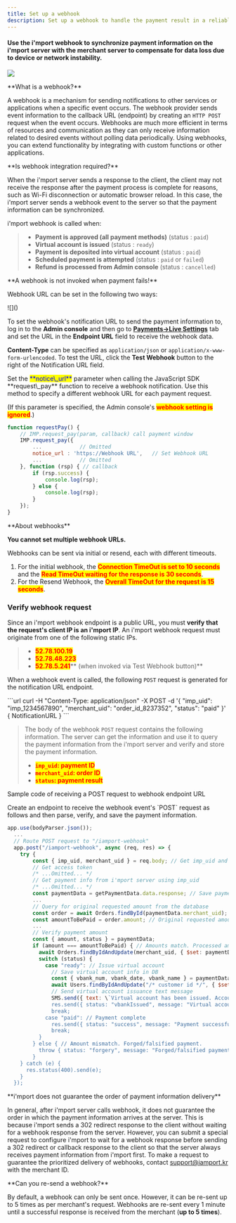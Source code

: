 ```yaml
---
title: Set up a webhook
description: Set up a webhook to handle the payment result in a reliable way.
---
```




#### Use the i'mport webhook to synchronize payment information on the i'mport server with the merchant server to compensate for data loss due to device or network instability.

![](</gitbook-assets/en/webhook-service.png>)

<Hint style="info">
**What is a webhook?**

A webhook is a mechanism for sending notifications to other services or applications when a specific event occurs. The webhook provider sends event information to the callback URL (endpoint) by creating an `HTTP POST` request when the event occurs. Webhooks are much more efficient in terms of resources and communication as they can only receive information related to desired events without polling data periodically. Using webhooks, you can extend functionality by integrating with custom functions or other applications.

</Hint>

<Hint style="success">
**Is webhook integration required?**

When the i'mport server sends a response to the client, the client may not receive the response after the payment process is complete for reasons, such as Wi-Fi disconnection or automatic browser reload. In this case, the i'mport server sends a webhook event to the server so that the payment information can be synchronized.

</Hint>

i'mport webhook is called when:

> * **Payment is approved (all payment methods)** (status : `paid`)
> * **Virtual account is issued** (status : `ready`)
> * **Payment is deposited into virtual account** (status : `paid`)
> * **Scheduled payment is attempted** (status : `paid` or `failed`)
> * **Refund is processed from Admin console** (status : `cancelled`)

<Hint style="danger">
**A webhook is not invoked when payment fails!**

</Hint>

Webhook URL can be set in the following two ways:

<Tabs>
<Tab title="Admin console">
![](</gitbook-assets/en/image (213).png>)

To set the webhook's notification URL to send the payment information to, log in to the **Admin console** and then go to [**Payments->Live Settings**](https://admin.iamport.kr/integration?tab=production) tab and set the URL in the **Endpoint URL** field to receive the webhook data.

**Content-Type** can be specified as `application/json` or `application/x-www-form-urlencoded`. To test the URL, click the **Test Webhook** button to the right of the Notification URL field.

</Tab>

<Tab title="Parameter">
Set the <mark style="color:blue;">**notice\_url**</mark> parameter when calling the JavaScript SDK **request\_pay** function to receive a webhook notification. Use this method to specify a different webhook URL for each payment request.

(If this parameter is specified, the Admin console's <mark style="color:red;">**webhook setting is ignored**</mark>.)

```javascript title="client-side"
function requestPay() {
    // IMP.request_pay(param, callback) call payment window
    IMP.request_pay({
        ...            // Omitted
        notice_url : 'https://Webhook URL',   // Set Webhook URL
        ...            // Omitted
    }, function (rsp) { // callback
        if (rsp.success) {
            console.log(rsp);
        } else {
            console.log(rsp);
        }
    });
}
```


</Tab>
</Tabs>

<Hint style="info">
**About webhooks**

**You cannot set multiple webhook URLs.**

Webhooks can be sent via initial or resend, each with different timeouts.

1. For the initial webhook, the <mark style="color:red;">**Connection TimeOut is set to 10 seconds**</mark> and the <mark style="color:red;">**Read TimeOut waiting for the response is 30 seconds**</mark>.
2. For the Resend Webhook, the <mark style="color:red;">**Overall TimeOut for the request is 15 seconds**</mark>.

</Hint>

### Verify webhook request <a href="#webhook" id="webhook"></a>

Since an i'mport webhook endpoint is a public URL, you must **verify that the request's client IP is an i'mport IP**. An i'mport webhook request must originate from one of the following static IPs.

> * <mark style="color:red;">**52.78.100.19**</mark>
> * <mark style="color:red;">**52.78.48.223**</mark>
> * <mark style="color:red;">**52.78.5.241**</mark>** (when invoked via Test Webhook button)**

When a webhook event is called, the following `POST` request is generated for the notification URL endpoint.

<Tabs>
<Tab title="cURL">
```url
curl -H "Content-Type: application/json" -X POST -d '{ "imp_uid": "imp_1234567890", "merchant_uid": "order_id_8237352", "status": "paid" }' { NotificationURL }
```

</Tab>
</Tabs>

> The body of the webhook `POST` request contains the following information. The server can get the information and use it to query the payment information from the i'mport server and verify and store the payment information.
>
> * <mark style="color:red;">**`imp_uid`**</mark><mark style="color:red;">**: payment ID**</mark>
> * <mark style="color:red;">**`merchant_uid`**</mark><mark style="color:red;">**: order ID**</mark>
> * <mark style="color:red;">**`status`**</mark><mark style="color:red;">**: payment result**</mark>

Sample code of receiving a POST request to webhook endpoint URL

<Tabs>
<Tab title="Node.js">
Create an endpoint to receive the webhook event's `POST` request as follows and then parse, verify, and save the payment information.

```javascript title="server-side"
app.use(bodyParser.json());
  ...
  // Route POST request to "/iamport-webhook"
  app.post("/iamport-webhook", async (req, res) => {
    try {
        const { imp_uid, merchant_uid } = req.body; // Get imp_uid and merchant_uid from req.body
        // Get access token
        /* ...Omitted... */
        // Get payment info from i'mport server using imp_uid
        /* ...Omitted... */
        const paymentData = getPaymentData.data.response; // Save payment info
        ...
        // Query for original requested amount from the database
        const order = await Orders.findById(paymentData.merchant_uid);
        const amountToBePaid = order.amount; // Original requested amount
        ...
        // Verify payment amount
        const { amount, status } = paymentData;
        if (amount === amountToBePaid) { // Amounts match. Processed amount === Original requested amount
          await Orders.findByIdAndUpdate(merchant_uid, { $set: paymentData }); // Save payment info in DB
          switch (status) {
            case "ready": // Issue virtual account
              // Save virtual account info in DB
              const { vbank_num, vbank_date, vbank_name } = paymentData;
              await Users.findByIdAndUpdate("/* customer id */", { $set: { vbank_num, vbank_date, vbank_name }});
              // Send virtual account issuance text message
              SMS.send({ text: \`Virtual account has been issued. Account information \${vbank_num} \${vbank_date} \${vbank_name}\`});
              res.send({ status: "vbankIssued", message: "Virtual account issued successfully" });
              break;
            case "paid": // Payment complete
              res.send({ status: "success", message: "Payment successful." });
              break;
          }
        } else { // Amount mismatch. Forged/falsified payment.
          throw { status: "forgery", message: "Forged/falsified payment attempted" };
        }
    } catch (e) {
      res.status(400).send(e);
    }
  });
```


</Tab>
</Tabs>

<Hint style="danger">
**i'mport does not guarantee the order of payment information delivery**

In general, after i'mport server calls webhook, it does not guarantee the order in which the payment information arrives at the server. This is because i'mport sends a 302 redirect response to the client without waiting for a webhook response from the server. However, you can submit a special request to configure i'mport to wait for a webhook response before sending a 302 redirect or callback response to the client so that the server always receives payment information from i'mport first. To make a request to guarantee the prioritized delivery of webhooks, contact [support@iamport.kr](mailto:support@iamport.kr) with the merchant ID.

</Hint>

<Hint style="info">
**Can you re-send a webhook?**

By default, a webhook can only be sent once. However, it can be re-sent up to 5 times as per merchant's request. Webhooks are re-sent every 1 minute until a successful response is received from the merchant (**up to 5 times**).

</Hint>
